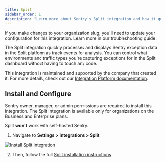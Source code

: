 ```yaml
---
title: Split
sidebar_order: 1
description: "Learn more about Sentry's Split integration and how it quickly processes and displays Sentry exception data in the Split platform as track events for analysis. You can control what environments and traffic types you're capturing exceptions for in the Split dashboard without having to touch any code."
---
```


<Alert level="warning">

If you make changes to your organization slug, you'll need to update your configuration for this integration. Learn more in our [troubleshooting guide](/product/integrations/troubleshooting).

</Alert>

The Split integration quickly processes and displays Sentry exception data in the Split platform as track events for analysis. You can control what environments and traffic types you're capturing exceptions for in the Split dashboard without having to touch any code.

This integration is maintained and supported by the company that created it. For more details, check out our [Integration Platform documentation](/product/integrations/integration-platform/).

## Install and Configure

<Note>

Sentry owner, manager, or admin permissions are required to install this integration. The Split integration is available only for organizations on the Business and Enterprise plans.

Split **won't** work with self-hosted Sentry.

</Note>

1. Navigate to **Settings > Integrations > Split**

![Install Split integration](/product/integrations/feature-flag/split/split.png)

2. Then, follow the full [Split installation instructions](https://help.split.io/hc/en-us/articles/360029879431).
